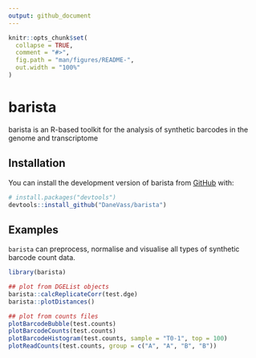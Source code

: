 ```yaml
---
output: github_document
---
```


<!-- README.md is generated from README.Rmd. Please edit that file -->

```r
knitr::opts_chunk$set(
  collapse = TRUE,
  comment = "#>",
  fig.path = "man/figures/README-",
  out.width = "100%"
)
```

# barista

<!-- badges: start -->
<!-- badges: end -->

barista is an R-based toolkit for the analysis of synthetic barcodes in the genome and transcriptome

## Installation

You can install the development version of barista from [GitHub](https://github.com/) with:

``` r
# install.packages("devtools")
devtools::install_github("DaneVass/barista")
```

## Examples

`barista` can preprocess, normalise and visualise all types of synthetic barcode count data. 

```r
library(barista)

## plot from DGEList objects
barista::calcReplicateCorr(test.dge)
barista::plotDistances()

## plot from counts files
plotBarcodeBubble(test.counts)
plotBarcodeCounts(test.counts)
plotBarcodeHistogram(test.counts, sample = "T0-1", top = 100)
plotReadCounts(test.counts, group = c("A", "A", "B", "B"))

```


